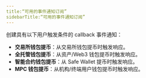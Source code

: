 ```yaml
---
title:“可用的事件通知订阅”
sidebarTitle:“可用的事件通知订阅”
---
```


创建具有以下用户触发条件的 callback 事件通知：

- **交易所钱包提币**：从交易所钱包提币时触发响应。
- **全托管钱包提币**：从资产/Web3 钱包提币时触发响应。
- **智能合约钱包提币**：从 Safe Wallet 提币时触发响应。
- **MPC 钱包提币**：从机构/终端用户钱包提币时触发响应。